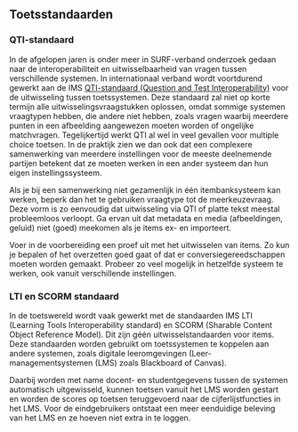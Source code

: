 ## Toetsstandaarden

### QTI-standaard {#qti-standaard}

In de afgelopen jaren is onder meer in SURF-verband onderzoek gedaan naar de interoperabiliteit en uitwisselbaarheid van vragen tussen verschillende systemen. In internationaal verband wordt voortdurend gewerkt aan de IMS [QTI-standaard (Question and Test Interoperability)](https://www.imsglobal.org/question/index.html) voor de uitwisseling tussen toetssystemen. Deze standaard zal niet op korte termijn alle uitwisselingsvraagstukken oplossen, omdat sommige systemen vraagtypen hebben, die andere niet hebben, zoals vragen waarbij meerdere punten in een afbeelding aangewezen moeten worden of ongelijke matchvragen. Tegelijkertijd werkt QTI al wel in veel gevallen voor multiple choice toetsen. In de praktijk zien we dan ook dat een complexere samenwerking van meerdere instellingen voor de meeste deelnemende partijen betekent dat ze moeten werken in een ander systeem dan hun eigen instellingssysteem.

Als je bij een samenwerking niet gezamenlijk in één itembanksysteem kan werken, beperk dan het te gebruiken vraagtype tot de meerkeuzevraag. Deze vorm is zo eenvoudig dat uitwisseling via QTI of platte tekst meestal probleemloos verloopt. Ga ervan uit dat metadata en media (afbeeldingen, geluid) niet (goed) meekomen als je items ex- en importeert.

Voer in de voorbereiding een proef uit met het uitwisselen van items. Zo kun je bepalen of het overzetten goed gaat of dat er conversiegereedschappen moeten worden gemaakt. Probeer zo veel mogelijk in hetzelfde systeem te werken, ook vanuit verschillende instellingen.

### LTI en SCORM standaard

In de toetswereld wordt vaak gewerkt met de standaarden IMS LTI (Learning Tools Interoperability standard) en SCORM (Sharable Content Object Reference Model). Dit zijn géén uitwisselstandaarden voor items. Deze standaarden worden gebruikt om toetssystemen te koppelen aan andere systemen, zoals digitale leeromgevingen (Leer-managementsystemen (LMS) zoals Blackboard of Canvas).

Daarbij worden met name docent- en studentgegevens tussen de systemen automatisch uitgewisseld, kunnen toetsen vanuit het LMS worden gestart en worden de scores op toetsen teruggevoerd naar de cijferlijstfuncties in het LMS. Voor de eindgebruikers ontstaat een meer eenduidige beleving van het LMS en ze hoeven niet extra in te loggen.

